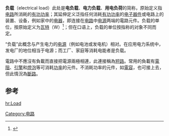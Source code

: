 {{About|电气工程中的负载|计算机和通信中的负载|负载 (计算机)}}

{{NoteTA
|G1=EL
}}
'''负载'''（electrical load）此处是'''电负载'''、'''电力负载'''、'''用电负荷'''的简称，原始定义指[[电路|电路]]所消耗的[[有功功率|有功功率]]；其延伸定义泛指任何消耗[[有功功率|有功功率]]的[[电子器件|电子器件]]或电路上的装置、设备，例如家中的[[电器|电器]]，即连接在[[电路|电路]]中[[电源|电源]]两端的電路元件。负载的单位，按原始定义为[[瓦特|瓦特]]（W）<ref>{{Cite book|editor = H. Lee Willis|title=Distributed Power Generation: Planning and Evaluation
|publisher=CRC Press|date=2018|pages=38|ISBN=9781482263190|url=https://books.google.com.tw/books?id=tX_OBQAAQBAJ&pg=PA38&dq=measuring+Unit+of+the+Electric+Load+electrical&hl=zh-TW&sa=X&ved=2ahUKEwimoMik_9P2AhVZyIsBHTQzDwgQ6AF6BAgJEAI#v=onepage&q=measuring%20Unit%20of%20the%20Electric%20Load%20electrical&f=false}}</ref>；但在口语上，负载的单位按指称的对象不同而定。

“负载”此概念与产生电力的[[电源|电源]]（例如电池或发电机）相对。在应用电力系统中，发电厂的地位相当于电源；而工厂、家庭等消耗电能者是负载。

電路中不應沒有負載而直接把電源兩極相連，此連接稱為[[短路|短路]]。常用的負載有[[電阻|電阻]]、[[引擎|引擎]]和[[燈泡|燈泡]]等可消耗[[功率|功率]]的元件。不消耗功率的元件，如[[電容|電容]]，也可接上去，但此情況為[[斷路|斷路]]。

== 参考 ==
<references/>

{{Tech-stub}}

[[Category:电路|Category:电路]]

[[hr:Load|hr:Load]]